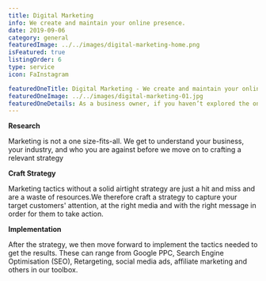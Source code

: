```yaml
---
title: Digital Marketing
info: We create and maintain your online presence.
date: 2019-09-06
category: general
featuredImage: ../../images/digital-marketing-home.png
isFeatured: true
listingOrder: 6
type: service
icon: FaInstagram

featuredOneTitle: Digital Marketing - We create and maintain your online presence.
featuredOneImage: ../../images/digital-marketing-01.jpg
featuredOneDetails: As a business owner, if you haven’t explored the online sphere, you are depriving your product/services to a whole set of potential audiences and viable platforms which is suitable for businesses to flourish. Zeiq comes into the scene right this moment when you decide to take your brand to the next level of digital marketing and social media marketing. A whole new era of possibility opens when you enter the online world.
---
```


**Research**

Marketing is not a one size-fits-all. We get to understand your business, your industry, and who you are against before we move on to crafting a relevant strategy

**Craft Strategy**

Marketing tactics without a solid airtight strategy are just a hit and miss and are a waste of resources.We therefore craft a strategy to capture your target customers' attention, at the right media and with the right message in order for them to take action.

**Implementation**

After the strategy, we then move forward to implement the tactics needed to get the results. These can range from Google PPC, Search Engine Optimisation (SEO), Retargeting, social media ads, affiliate marketing and others in our toolbox.
